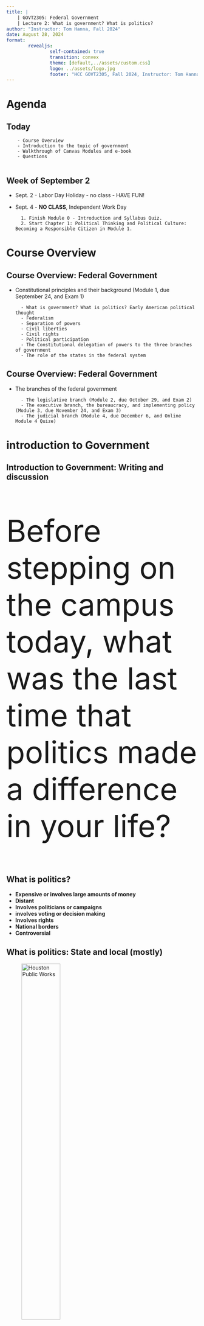 ```yaml
---
title: |
    | GOVT2305: Federal Government
    | Lecture 2: What is government? What is politics?
author: "Instructor: Tom Hanna, Fall 2024"
date: August 28, 2024
format: 
        revealjs:
                self-contained: true
                transition: convex
                theme: [default,../assets/custom.css]
                logo: ../assets/logo.jpg
                footer: "HCC GOVT2305, Fall 2024, Instructor: Tom Hanna <img src='../assets/logo.jpg' alt='Logo' style='height:30px;'>"
---
```


# Agenda

## Today

        - Course Overview
        - Introduction to the topic of government
        - Walkthrough of Canvas Modules and e-book
        - Questions
        
## Week of September 2
- Sept. 2 - Labor Day Holiday - no class - HAVE FUN!
- Sept. 4 - **NO CLASS**, Independent Work Day

        1. Finish Module 0 - Introduction and Syllabus Quiz. 
        2. Start Chapter 1: Political Thinking and Political Culture: Becoming a Responsible Citizen in Module 1.
        
# Course Overview

## Course Overview: Federal Government

- Constitutional principles and their background (Module 1, due September 24, and Exam 1)

        - What is government? What is politics? Early American political thought
        - Federalism
        - Separation of powers
        - Civil liberties
        - Civil rights
        - Political participation
        - The Constitutional delegation of powers to the three branches of government
        - The role of the states in the federal system
        
## Course Overview: Federal Government
        
- The branches of the federal government

        - The legislative branch (Module 2, due October 29, and Exam 2)
        - The executive branch, the bureaucracy, and implementing policy (Module 3, due November 24, and Exam 3)
        - The judicial branch (Module 4, due December 6, and Online Module 4 Quize)
        
# introduction to Government
        
## Introduction to Government: Writing and discussion

::: {.custom-style style="font-size: 80px;"}
Before stepping on the campus today, what was the last time that politics made a difference in your life?
:::


## What is politics? 

- **Expensive or involves large amounts of money**
- **Distant**
- **Involves politicians or campaigns**
- **involves voting or decision making**
- **Involves rights**
- **National borders**
- **Controversial**




## What is politics: State and local (mostly)

![Houston Public Works](houston-public.png){width="49%"}

## What is politics: Federal, state and local

![Metro rail](metrorail.jpg){width="49%"} 

## What is politics: Federal, state and local

![HCC Central Campus](hcc_central.jpg){width="49%"}


## What is politics? 

- **Not distant** 
- **immediate,right here**
- **touches everything**
- **direct impacts are constant**
- **involves all of us**
- **It can be expensive, but it's not always about money**

## Politics is powerful

- Immense power to achieve good ends 


## Politics is powerful

- Immense power to achieve good ends 
- Immense power to do incredible harm

## Politics is powerful

- Immense power to achieve good ends 
- Immense power to do incredible harm

## Politics is powerful

::: {.custom-style style="font-size: 3em;"}
Why does politics have such power to cause harm?
:::



## Introduction to Government

::: {.custom-style style="font-size: 80px;"}
To really understand government and politics we first need to know what those things are. 
:::

## Introduction Government: Questions to consider

:::{.custom-style style="font-size: 80px;"}
What is government or "The State"?
:::

## Introduction Government: Questions to consider


::: {.custom-style style="font-size: 80px;"}
What makes government or The State different from other organizations?
:::

## Introduction Government: Questions to consider

:::{.custom-style style="font-size: 80px;"}
What is politics?
:::



## What is The State?

:::{.custom-style style="font-size: 80px;"}
We can compare the government or the state to other organizations and see what is different about it.
:::


## Other organizations

- Family

        - What does it have in common?
        - What is different?


## Other organizations

- Family
- Church

        - What does it (government) have in common?
        - What is different?


## Other organizations

- Family
- Church
- Community organizations (voluntary)

        - What does it have in common?
        - What is different?

## Other organizations

- Family
- Church
- Community organizations (voluntary)
- Charities

        - What does it have in common?
        - What is different?




## Other organizations

- Family
- Church
- Community organizations (voluntary)
- Charities
- Businesses - The Market

        - What does it have in common?
        - What is different?
        

## Other organizations

- Organized crime

        - What does it have in common?
        - What is different?

## Other organizations

- Organized crime
- vigilantes

        - What does it have in common?
        - What is different?


## Other organizations

- Organized crime
- vigilantes
- terrorists

        - What does it have in common?
        - What is different?



## What is "the state"?

**The organized, coercive use of violent force commonly accepted as legitimate** 

- Coercive use of violent force
- Legitimacy
        

## Introduction Government: Questions to consider

:::{.custom-style style="font-size: 80px;"}
What is politics?
:::


## Introduction to Government: Questions to consider

:::{.custom-style style="font-size: 80px;"}
What is politics?
:::

:::{.custom-style style="font-size: 60px;"}
Your thoughts?
:::



## What is politics? 


- **Politics is the process of making collective decisions in the context of...**

## What is politics? 


- **Politics is the process of making collective decisions in the context of...**

The State or government.


## The difference between politics and everything else

These organizations all engage in collective action, but lack one thing the state has: 

- Family
- Church
- Community organizations (voluntary)
- Charities
- Businesses - The Market



## The difference between politics and everything else

These organizations all engage in collective action, but lack one thing the state has: 

- Family
- Church
- Community organizations (voluntary)
- Charities
- Businesses - The Market

**Coercive use of violent force**


## Studying other organizations

Family, church, the market, etc. are all about making collective decisions in: 

**The Voluntary Sphere**

## Politics is about

Making collective decisions in:

**The Coercive Sphere**


## Politics is powerful

![George Washington](washington_quote.jpg){width="50%"}


## Politics is powerful

![Frederick Douglass](power_fredrick_douglass.jpg){width="50%"}

# Canvas and e-Book Overview

# Questions


## Authorship and License

Do not share to Chegg, Coursehero, or similar websites.

- Author: Tom Hanna

- Website: <a href="https://tom-hanna.org/">tomhanna.me</a>

- License: This work is licensed under a <a href= "http://creativecommons.org/licenses/by-nc-sa/4.0/">Creative Commons Attribution-NonCommercial-ShareAlike 4.0 International License.</a>

<a href= "http://creativecommons.org/licenses/by-nc-sa/4.0/">![Creative Commons License](creative_commons_license.png)</a>
